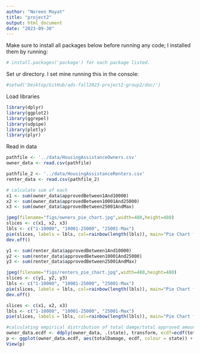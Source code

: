 ```yaml
---
author: "Noreen Mayat"
title: "project2"
output: html_document
date: "2023-09-30"
---
```


Make sure to install all packages below before running any code; I installed them by running: 
```r
# install.packages('package') for each package listed.
```

Set ur directory. I set mine running this in the console:
```r
#setwd('Desktop/GitHub/ads-fall2023-project2-group2/doc/')
```

Load libraries
```r
library(dplyr)
library(ggplot2)
library(ggrepel)
library(udpipe)
library(plotly)
library(plyr)
```

Read in data
```r
pathfile <- '../data/HousingAssistanceOwners.csv'
owner_data <- read.csv(pathfile)

pathfile_2 <- '../data/HousingAssistanceRenters.csv'
renter_data <- read.csv(pathfile_2)
```


```r
# calculate sum of each 
x1 <- sum(owner_data$approvedBetween1And10000)
x2 <- sum(owner_data$approvedBetween10001And25000)
x3 <- sum(owner_data$approvedBetween25001AndMax)
```


```r
jpeg(filename="figs/owners_pie_chart.jpg",width=480,height=480)
slices <- c(x1, x2, x3)
lbls <- c("1-10000", "10001-25000", "25001-Max")
pie(slices, labels = lbls, col=rainbow(length(lbls)), main="Pie Chart for Owners Approved Amounts")
dev.off()
```


```r
y1 <- sum(renter_data$approvedBetween1And10000)
y2 <- sum(renter_data$approvedBetween10001And25000)
y3 <- sum(renter_data$approvedBetween25001AndMax)
```


```r
jpeg(filename="figs/renters_pie_chart.jpg",width=480,height=480)
slices <- c(y1, y2, y3)
lbls <- c("1-10000", "10001-25000", "25001-Max")
pie(slices, labels = lbls, col=rainbow(length(lbls)), main="Pie Chart for Renters Approved Amounts")
dev.off()
```


```r
slices <- c(x1, x2, x3)
lbls <- c("1-10000", "10001-25000", "25001-Max")
pie(slices, labels = lbls, col=rainbow(length(lbls)), main="Pie Chart for Owners Approved Amounts")
```


```r
#calculating empirical distribution of total damge/total approved amount based on state
owner_data.ecdf <- ddply(owner_data, .(state), transform, ecdf=ecdf(totalDamage)(totalDamage))
p <- ggplot(owner_data.ecdf, aes(totalDamage, ecdf, colour = state)) + geom_line()
View(p)
```



